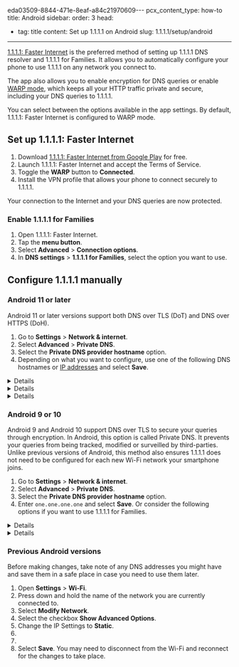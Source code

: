 eda03509-8844-471e-8eaf-a84c21970609---
pcx_content_type: how-to
title: Android
sidebar:
  order: 3
head:
  - tag: title
    content: Set up 1.1.1.1 on Android
slug: 1.1.1.1/setup/android

---


[1.1.1.1: Faster Internet](https://play.google.com/store/apps/details?id=com.cloudflare.onedotonedotonedotone) is the preferred method of setting up 1.1.1.1 DNS resolver and 1.1.1.1 for Families. It allows you to automatically configure your phone to use 1.1.1.1 on any network you connect to.

The app also allows you to enable encryption for DNS queries or enable [WARP mode](/warp-client/), which keeps all your HTTP traffic private and secure, including your DNS queries to 1.1.1.1.

You can select between the options available in the app settings. By default, 1.1.1.1: Faster Internet is configured to WARP mode.

## Set up 1.1.1.1: Faster Internet

1. Download [1.1.1.1: Faster Internet from Google Play](https://play.google.com/store/apps/details?id=com.cloudflare.onedotonedotonedotone) for free.
2. Launch 1.1.1.1: Faster Internet and accept the Terms of Service.
3. Toggle the **WARP** button to **Connected**.
4. Install the VPN profile that allows your phone to connect securely to 1.1.1.1.

Your connection to the Internet and your DNS queries are now protected.

### Enable 1.1.1.1 for Families

1. Open 1.1.1.1: Faster Internet.
2. Tap the **menu button**.
3. Select **Advanced** > **Connection options**.
4. In **DNS settings** > **1.1.1.1 for Families**, select the option you want to use.

## Configure 1.1.1.1 manually

### Android 11 or later

Android 11 or later versions support both DNS over TLS (DoT) and DNS over HTTPS (DoH).

1. Go to **Settings** > **Network & internet**.
2. Select **Advanced** > **Private DNS**.
3. Select the **Private DNS provider hostname** option.
4. Depending on what you want to configure, use one of the following DNS hostnames or [IP addresses](/1.1.1.1/ip-addresses/) and select **Save**.


  <Details header="Use 1.1.1.1 resolver">

  * `one.one.one.one`

  Or the corresponding IP address if your device requires it:

    * **IPv4**: `1.1.1.1` or `1.0.0.1`
    * **IPv6**: `2606:4700:4700::1111` or `2606:4700:4700::1001`

  </Details>

  <Details header="Block malware with 1.1.1.1 for Families">

  * `security.cloudflare-dns.com`

  Or the corresponding IP address if your device requires it:

    * **IPv4**: `1.1.1.2` or `1.0.0.2`
    * **IPv6**: `2606:4700:4700::1112` or `2606:4700:4700::1002`

  </Details>

  <Details header="Block malware and adult content with 1.1.1.1 for Families">

  * `family.cloudflare-dns.com`

  Or the corresponding IP address if your device requires it:

    * **IPv4**: `1.1.1.3` or `1.0.0.3`
    * **IPv6**: `2606:4700:4700::1113` or `2606:4700:4700::1003`

  </Details>

### Android 9 or 10

Android 9 and Android 10 support DNS over TLS to secure your queries through encryption. In Android, this option is called Private DNS. It prevents your queries from being tracked, modified or surveilled by third-parties. Unlike previous versions of Android, this method also ensures 1.1.1.1 does not need to be configured for each new Wi-Fi network your smartphone joins.

1. Go to **Settings** > **Network & internet**.
2. Select **Advanced** > **Private DNS**.
3. Select the **Private DNS provider hostname** option.
4. Enter `one.one.one.one` and select **Save**. Or consider the following options if you want to use 1.1.1.1 for Families.


  <Details header="Block malware with 1.1.1.1 for Families">

  * `security.cloudflare-dns.com`

  Or the corresponding IP address if your device requires it:

    * **IPv4**: `1.1.1.2` or `1.0.0.2`
    * **IPv6**: `2606:4700:4700::1112` or `2606:4700:4700::1002`

  </Details>

  <Details header="Block malware and adult content with 1.1.1.1 for Families">

  * `family.cloudflare-dns.com`

  Or the corresponding IP address if your device requires it:

    * **IPv4**: `1.1.1.3` or `1.0.0.3`
    * **IPv6**: `2606:4700:4700::1113` or `2606:4700:4700::1003`

  </Details>

### Previous Android versions

Before making changes, take note of any DNS addresses you might have and save them in a safe place in case you need to use them later.

1. Open **Settings** > **Wi-Fi**.
2. Press down and hold the name of the network you are currently connected to.
3. Select **Modify Network**.
4. Select the checkbox **Show Advanced Options**.
5. Change the IP Settings to **Static**.
6. <Render file="all-ipv4" />
7. <Render file="all-ipv6" />
8. Select **Save**. You may need to disconnect from the Wi-Fi and reconnect for the changes to take place.

<Render file="captive-portals" />
